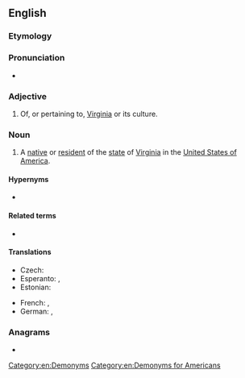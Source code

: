 ==English==

===Etymology===
{{suffix|en|Virginia|an}}

===Pronunciation===
* {{rhymes|en|ɪnjən}}

===Adjective===
{{en-adj|-}}

# Of, or pertaining to, [[Virginia]] or its culture.
#:{{usex|en|His polite demeanor instantly gave him away as being a '''Virginian''' and not a Marylander.}}

===Noun===
{{en-noun}}

# A [[native]] or [[resident]] of the [[state]] of [[Virginia]] in the [[United States of America]].
#:{{usex|en|She was a '''Virginian''' of South American descent and had lived in Richmond for most of her life.}}

====Hypernyms====
* {{l|en|American}}

====Related terms====
* {{l|en|West Virginian}}

====Translations====
{{trans-top|resident of Virginia}}
* Czech: {{t|cs|Virgiňan|m}}
* Esperanto: {{t|eo|virgino}} {{qualifier|man or woman}}, {{t|eo|virginino}} {{qualifier|woman}}
* Estonian: {{t|et|virginialane}}
{{trans-mid}}
* French: {{t+|fr|Virginien|m}}, {{t+|fr|Virginienne|f}}
* German: {{t|de|Virginianer|m}}, {{t|de|Virginianerin|f}}
{{trans-bottom}}

===Anagrams===
* {{anagrams|en|a=agiiinnrv|Irvingian}}

[[Category:en:Demonyms]]
[[Category:en:Demonyms for Americans]]